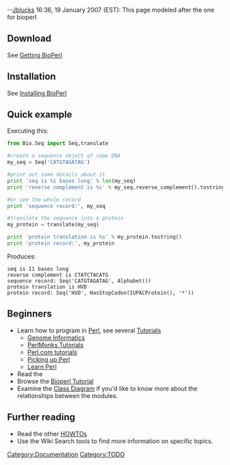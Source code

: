 --[[User:Jblucks|Jblucks]] 16:36, 19 January 2007 (EST): This page modeled after the one for bioperl

==Download==

See [[Getting BioPerl]]

==Installation==

See [[Installing BioPerl]]

==Quick example==

Executing this:
<source lang=Python>
from Bio.Seq import Seq,translate

#create a sequence object of some DNA
my_seq = Seq('CATGTAGATAG')

#print out some details about it
print 'seq is %i bases long' % len(my_seq)
print 'reverse complement is %s' % my_seq.reverse_complement().tostring()

#or see the whole record
print 'sequence record:', my_seq

#translate the sequence into a protein
my_protein = translate(my_seq)

print 'protein translation is %s' % my_protein.tostring()
print 'protein record:', my_protein

</source>

Produces:
<pre>
seq is 11 bases long
reverse complement is CTATCTACATG
sequence record: Seq('CATGTAGATAG', Alphabet())
protein translation is HVD
protein record: Seq('HVD', HasStopCodon(IUPACProtein(), '*'))
</pre>

==Beginners==

* Learn how to program in [[Perl]], see several [[Tutorials]]
** [http://stein.cshl.org/genome_informatics/ Genome Informatics]
** [http://www.perlmonks.org/index.pl?node=Tutorials PerlMonks Tutorials]
** [http://www.perl.com/cs/user/query/q/6?id_topic=74 Perl.com tutorials]
** [http://www.ebb.org/PickingUpPerl/ Picking up Perl]
** [http://learn.perl.org/ Learn Perl]
* Read the {{HOWTO|Beginners}}
* Browse the [[Bptutorial|Bioperl Tutorial]]
* Examine the [[Class Diagram]] if you'd like to know more about the relationships between the modules.

==Further reading==

* Read the other [[HOWTOs]]
* Use the Wiki Search tools to find more information on specific topics.

[[Category:Documentation]]
[[Category:TODO]]